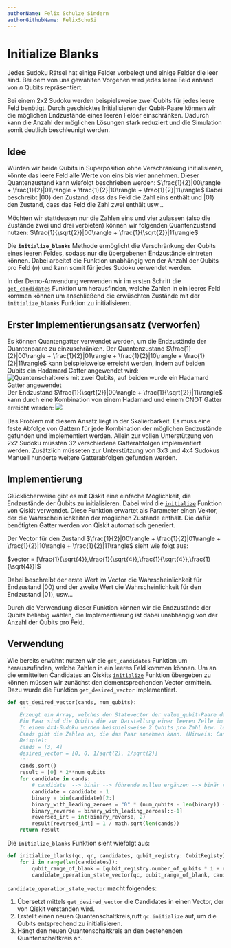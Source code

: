 ```yaml
---
authorName: Felix Schulze Sindern
authorGithubName: FelixSchuSi
---
```


# Initialize Blanks

Jedes Sudoku Rätsel hat einige Felder vorbelegt und einige Felder die leer sind.
Bei dem von uns gewählten Vorgehen wird jedes leere Feld anhand von $n$ Qubits repräsentiert.

Bei einem 2x2 Sudoku werden beispielsweise zwei Qubits für jedes leere Feld benötigt.
Durch geschicktes Initialisieren der Qubit-Paare können wir die möglichen Endzustände eines leeren Felder einschränken.
Dadurch kann die Anzahl der möglichen Lösungen stark reduziert und die Simulation somit deutlich beschleunigt werden.

## Idee

Würden wir beide Qubits in Superposition ohne Verschränkung initialisieren, könnte das leere Feld alle Werte von eins
bis vier annehmen.
Dieser Quantenzustand kann wiefolgt beschrieben werden:
$\frac{1}{2}|00\rangle + \frac{1}{2}|01\rangle + \frac{1}{2}|10\rangle + \frac{1}{2}|11\rangle$
Dabei beschreibt $|00\rangle$ den Zustand, dass das Feld die Zahl eins enthält und $|01\rangle$
den Zustand, dass das Feld die Zahl zwei enthält usw...

Möchten wir stattdessen nur die Zahlen eins und vier zulassen (also die Zustände zwei und drei verbieten)
können wir folgenden Quantenzustand nutzen:
$\frac{1}{\sqrt{2}}|00\rangle + \frac{1}{\sqrt{2}}|11\rangle$

Die **`initialize_blanks`** Methode ermöglicht die Verschränkung der Qubits eines leeren Feldes, sodass nur die
übergebenen Endzustände eintreten können.
Dabei arbeitet die Funktion unabhängig von der Anzahl der Qubits pro Feld $(n)$ und kann somit für jedes
Sudoku verwendet werden.

In der Demo-Anwendung verwenden wir im ersten Schritt die [`get_candidates`](/quantenalgorithmus/algorithmus-im-detail/candidates)
Funktion um herausfinden, welche Zahlen in ein leeres Feld kommen können um anschließend die erwüschten Zustände mit der
`initialize_blanks` Funktion zu initialisieren.


## Erster Implementierungsansatz (verworfen)
Es können Quantengatter verwendet werden, um die Endzustände der Quantenpaare zu einzuschränken.
Der Quantenzustand $\frac{1}{2}|00\rangle + \frac{1}{2}|01\rangle + \frac{1}{2}|10\rangle + \frac{1}{2}|11\rangle$
kann beispielsweise erreicht werden, indem auf beiden Qubits ein Hadamard Gatter angewendet wird:
<img alt="Quantenschaltkreis mit zwei Qubits, auf beiden wurde ein Hadamard Gatter angewendet" class="endzustand" src="/endzustaende_1_2_3_4.png" />
Der Endzustand $\frac{1}{\sqrt{2}}|00\rangle + \frac{1}{\sqrt{2}}|11\rangle$ kann durch eine Kombination von einem Hadamard und einem CNOT Gatter erreicht werden:
<img class="endzustand" src="/endzustaende_1_4.png" />

Das Problem mit diesem Ansatz liegt in der Skalierbarkeit.
Es muss eine feste Abfolge von Gattern für jede Kombination der möglichen Endzustände gefunden und implementiert werden.
Allein zur vollen Unterstützung von 2x2 Sudoku müssten 32 verschiedene Gatterabfolgen implementiert werden.
Zusätzlich müsseten zur Unterstützung von 3x3 und 4x4 Sudokus Manuell hunderte weitere Gatterabfolgen gefunden werden.

## Implementierung
Glücklicherweise gibt es mit Qiskit eine einfache Möglichkeit, die Endzustände der Qubits zu initialisieren.
Dabei wird die [`initialize`](https://qiskit.org/documentation/stubs/qiskit.circuit.QuantumCircuit.initialize.html) Funktion
von Qiskit verwendet.
Diese Funktion erwartet als Parameter einen Vektor, der die Wahrscheinlichkeiten der möglichen Zustände enthält.
Die dafür benötigten Gatter werden von Qiskit automatisch generiert.

Der Vector für den Zustand $\frac{1}{2}|00\rangle + \frac{1}{2}|01\rangle + \frac{1}{2}|10\rangle + \frac{1}{2}|11\rangle$
sieht wie folgt aus:

$vector = [\frac{1}{\sqrt{4}},\frac{1}{\sqrt{4}},\frac{1}{\sqrt{4}},\frac{1}{\sqrt{4}}]$ 

Dabei beschreibt der erste Wert im Vector die Wahrscheinlichkeit für Endzustand $|00\rangle$ und der
zweite Wert die Wahrscheinlichkeit für den Endzustand $|01\rangle$, usw...


Durch die Verwendung dieser Funktion können wir die Endzustände der Qubits beliebig wählen, die Implementierung ist dabei
unabhängig von der Anzahl der Qubits pro Feld.

## Verwendung
Wie bereits erwähnt nutzen wir die `get_candidates` Funktion um herauszufinden, welche Zahlen in ein leeres Feld kommen können.
Um an die ermittelten Candidates an Qiskits
[`initialize`](https://qiskit.org/documentation/stubs/qiskit.circuit.QuantumCircuit.initialize.html) Funktion übergeben zu
können müssen wir zunächst den dementsprechenden Vector ermitteln.
Dazu wurde die Funktion `get_desired_vector` implementiert.


```python 
def get_desired_vector(cands, num_qubits):
    '''
    Erzeugt ein Array, welches den Statevector der value_qubit-Paare darstellt.
    Ein Paar sind die Qubits die zur Darstellung einer leeren Zelle im Sudoku benötigt werden.
    In einem 4x4-Sudoku werden beispielsweise 2 Qubits pro Zahl bzw. leerer Zelle benötigt (Zahlen 0-3 bzw. 00, 01, 10, 11).
    Cands gibt die Zahlen an, die das Paar annehmen kann. (Hinweis: Cands enthällt die Sudoku-Zahlen (1, 2, 3, 4))
    Beispiel:
    cands = [3, 4]
    desired_vector = [0, 0, 1/sqrt(2), 1/sqrt(2)]
    '''
    cands.sort()
    result = [0] * 2**num_qubits
    for candidate in cands:
        # candidate  --> binär --> führende nullen ergänzen --> binär rückwarts --> dezimal (index fürs ziel array)
        candidate = candidate - 1
        binary = bin(candidate)[2:]
        binary_with_leading_zeroes = "0" * (num_qubits - len(binary)) + binary
        binary_reverse = binary_with_leading_zeroes[::-1]
        reversed_int = int(binary_reverse, 2)
        result[reversed_int] = 1 / math.sqrt(len(cands))
    return result

```

Die `initialize_blanks` Funktion sieht wiefolgt aus:

```python
def initialize_blanks(qc, qr, candidates, qubit_registry: CubitRegisty):
    for i in range(len(candidates)):
        qubit_range_of_blank = [qubit_registry.number_of_qubits * i + num for num in range(qubit_registry.number_of_qubits)]
        candidate_operation_state_vector(qc, qubit_range_of_blank, candidates[i])
```
`candidate_operation_state_vector` macht folgendes:
1. Übersetzt mittels `get_desired_vector` die Candidates in einen Vector, der von Qiskit verstanden wird.
2. Erstellt einen neuen Quantenschaltkreis,ruft `qc.initialize` auf, um die Qubits entsprechend zu initialisieren.
3. Hängt den neuen Quantenschaltkreis an den bestehenden Quantenschaltkreis an.